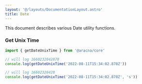 ```yaml
---
layout: '@/layouts/DocumentationLayout.astro'
title: Date
---
```


This document describes various Date utility functions.

### Get Unix Time

```ts
import { getDateUnixTime } from '@aracna/core'

// will log 1660232042878
console.log(getDateUnixTime('2022-08-11T15:34:02.878Z'))

// will log 16602320428
console.log(getDateUnixTime('2022-08-11T15:34:02.878Z', 's'))
```

